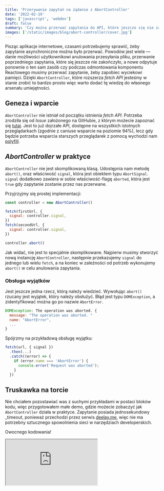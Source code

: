 ```yaml
---
title: 'Przerywanie zapytań na żądanie z AbortController'
date: '2022-02-19'
tags: ['javascript', 'webdev']
draft: false
summary: 'Czy można przerwać zapytania do API, które jeszcze się nie zakończyło? Z interfejsem AbortController, który jest dostarczany przez wszystkie nowoczesne przeglądarki, jesteśmy w stanie to zrobić.'
images: ['/static/images/blog/abort-controller/cover.jpg']
---
```


Pisząc aplikacje internetowe, czasami potrzebujemy sprawić, żeby zapytanie asynchroniczne można było przerwać. Powodów jest wiele — danie możliwości użytkownikowi anulowania przesyłania pliku, przerwanie poprzedniego zapytania, które się jeszcze nie zakończyło, a nowe odpytuje ponownie o ten sam zasób czy podczas odmontowania komponentu Reactowego musimy przerwać zapytanie, żeby zapobiec wyciekowi pamięci. Dzięki `AbortController`, które rozszerza _fetch API_ jesteśmy w stanie zrobić to bardzo prosto więc warto dodać tę wiedzę do własnego arsenału umiejętności.

## Geneza i wparcie

`AbortController` nie istniał od początku istnienia _fetch API_. Potrzeba zrodziła się od _Issue_ założonego na GitHubie, z którym możecie zapoznać się [tutaj](https://github.com/whatwg/fetch/issues/27). Jest to już dojrzałe API, dostępne na wszystkich istotnych przeglądarkach (zgodnie z caniuse wsparcie na poziomie 94%), lecz gdy będzie potrzeba wsparcia starszych przeglądarek z pomocą wychodzi nam [polyfill](https://github.com/mo/abortcontroller-polyfill).

## _AbortController_ w praktyce

`AbortController` nie jest skomplikowaną klasą. Udostępnia nam metodę `abort()`, oraz właściwość `signal`, która jest obiektem typu `AbortSignal`. `signal` dodatkowo zawiera w sobie właściwość-flagę `aborted`, która jest `true` gdy zapytanie zostanie przez nas przerwane.

Przyjrzyjmy się prostej implementacji:

```javascript
const controller = new AbortController()

fetch(firstUrl, {
  signal: controller.signal,
})
fetch(secondUrl, {
  signal: controller.signal,
})

controller.abort()
```

Jak widać, nie jest to specjalnie skomplikowane. Najpierw musimy stworzyć nową instancję `AbortController`, następnie przekazujemy `signal` do jednego lub wielu `fetch`, a na koniec w zależności od potrzeb wykonujemy `abort()` w celu anulowania zapytania.

### Obsługa wyjątków

Jest jeszcze jedna rzecz, którą należy wiedzieć. Wywołując `abort()` rzucany jest wyjątek, który należy obsłużyć. Błąd jest typu `DOMException`, a zidentyfikować można go po nazwie `AbortError`.

```javascript
DOMException: The operation was aborted. {
  message: "The operation was aborted. "
  name: "AbortError",
  ...
}
```

Spójrzmy na przykładową obsługę wyjątku:

```typescript
fetch(url, { signal })
  .then(...)
  .catch((error) => {
    if (error.name === 'AbortError') {
      console.error('Request was aborted');
    }
  })
```

## Truskawka na torcie

Nie chciałem pozostawiać was z suchymi przykładami w postaci bloków kodu, więc przygotowałem małe demo, gdzie możecie zobaczyć jak `AbortController` działa w praktyce. Zapytanie posiada jednosekundowy \_timeout, ponieważ przechodzi przez serwis [deelay.me](https://deelay.me/), więc nie ma potrzebny sztucznego spowolnienia sieci w narzędziach developerskich.

Owocnego kodowania!

<iframe
  src="https://codesandbox.io/embed/abortcontroller-xqohhf?autoresize=1&fontsize=14&hidenavigation=1&theme=dark"
  loading="lazy"
  style={{ width: '100%', height: 500, border: 0, borderRadius: 4, overflow: 'hidden' }}
  title="AbortController"
  allow="accelerometer; ambient-light-sensor; camera; encrypted-media; geolocation; gyroscope; hid; microphone; midi; payment; usb; vr; xr-spatial-tracking"
  sandbox="allow-forms allow-modals allow-popups allow-presentation allow-same-origin allow-scripts"
></iframe>
